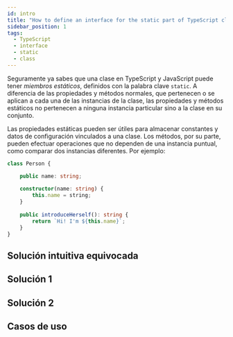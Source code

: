 ```yaml
---
id: intro
title: "How to define an interface for the static part of TypeScript classes"
sidebar_position: 1
tags:
  - TypeScript
  - interface
  - static
  - class
---
```


Seguramente ya sabes que una clase en TypeScript y JavaScript puede tener
*miembros estáticos*, definidos con la palabra clave `static`. A diferencia de
las propiedades y métodos normales, que pertenecen o se aplican a cada una de
las instancias de la clase, las propiedades y métodos estáticos no pertenecen a
ninguna instancia particular sino a la clase en su conjunto.

Las propiedades estáticas pueden ser útiles para almacenar constantes y datos de
configuración vinculados a una clase. Los métodos, por su parte, pueden efectuar
operaciones que no dependen de una instancia puntual, como comparar dos
instancias diferentes. Por ejemplo:

```ts
class Person {

    public name: string;
    
    constructor(name: string) {
        this.name = string;
    }
    
    public introduceHerself(): string {
        return `Hi! I'm ${this.name}`;
    }
}
```

## Solución intuitiva equivocada

## Solución 1

## Solución 2

## Casos de uso
